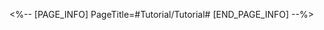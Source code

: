 <%-- [PAGE_INFO]
PageTitle=#Tutorial/Tutorial#
[END_PAGE_INFO] --%>
{{Tutorial
|sort      = 815501
|title     = Tutorial
|subtitle  = 
|type      = 
|about     = 
|image1    = Tutorial Tutorial 1.png{{subst:void|<!--$UPLOAD:<<SpriteOutput/TutorialPic/TutorialPage_815501.png>-<Tutorial Tutorial 1.png>>}}
|text1     = After {{Color|h|nobold=1|a single ally}} has used their {{Color|h|nobold=1|Ultimate}} for {{Color|h|nobold=1|a total of}}  3 times, they will immediately {{Color|h|nobold=1|activate their Ultimate}} again.
}}